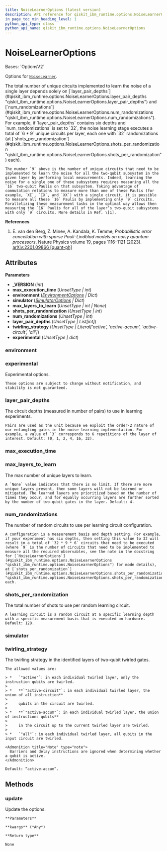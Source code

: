 ```yaml
---
title: NoiseLearnerOptions (latest version)
description: API reference for qiskit_ibm_runtime.options.NoiseLearnerOptions in the latest version of qiskit-ibm-runtime
in_page_toc_min_heading_level: 1
python_api_type: class
python_api_name: qiskit_ibm_runtime.options.NoiseLearnerOptions
---
```


# NoiseLearnerOptions

<Class id="qiskit_ibm_runtime.options.NoiseLearnerOptions" isDedicatedPage={true} github="https://github.com/Qiskit/qiskit-ibm-runtime/tree/stable/0.34/qiskit_ibm_runtime/options/noise_learner_options.py#L25-L124" signature="NoiseLearnerOptions(_VERSION=2, max_execution_time=Unset, environment=<factory>, simulator=<factory>, max_layers_to_learn=Unset, shots_per_randomization=Unset, num_randomizations=Unset, layer_pair_depths=Unset, twirling_strategy=Unset, experimental=Unset)" modifiers="class">
  Bases: `OptionsV2`

  Options for [`NoiseLearner`](qiskit_ibm_runtime.noise_learner.NoiseLearner "qiskit_ibm_runtime.noise_learner.NoiseLearner").

  <Admonition title="Note" type="note">
    The total number of unique circuits implemented to learn the noise of a single layer depends solely on [`layer_pair_depths`](#qiskit_ibm_runtime.options.NoiseLearnerOptions.layer_pair_depths "qiskit_ibm_runtime.options.NoiseLearnerOptions.layer_pair_depths") and [`num_randomizations`](#qiskit_ibm_runtime.options.NoiseLearnerOptions.num_randomizations "qiskit_ibm_runtime.options.NoiseLearnerOptions.num_randomizations"). For example, if `layer_pair_depths` contains six depths and `num_randomizations` is set to `32`, the noise learning stage executes a total of `6 * 9` unique circuits per layer, each one with `32` randomizations (at [`shots_per_randomization`](#qiskit_ibm_runtime.options.NoiseLearnerOptions.shots_per_randomization "qiskit_ibm_runtime.options.NoiseLearnerOptions.shots_per_randomization") each).

    The number `9` above is the number of unique circuits that need to be implemented to learn the noise for all the two-qubit subsystem in the given layer by performing local measurements. Indeed, learning the noise for a single one of these subsystems requires measuring all the `16` two-qubit Paulis on that subsystem. Taking advantage of commutation relations to measure more than one of these Paulis (for example, `XI`, `IX`, and `XX`) with a single circuit, it is possible to measure all these `16` Paulis by implementing only `9` circuits. Parallelizing these measurement tasks in the optimal way allows then measuring the `16` Paulis for all of the layer’s two-qubit subsystems with only `9` circuits. More details in Ref. \[1].
  </Admonition>

  **References**

  1.  E. van den Berg, Z. Minev, A. Kandala, K. Temme, *Probabilistic error cancellation with sparse Pauli–Lindblad models on noisy quantum processors*, Nature Physics volume 19, pages 1116–1121 (2023). [arXiv:2201.09866 \[quant-ph\]](https://arxiv.org/abs/2201.09866)

  ## Attributes

  **Parameters**

  *   **\_VERSION** (*int*)
  *   **max\_execution\_time** (*UnsetType | int*)
  *   **environment** ([*EnvironmentOptions*](qiskit_ibm_runtime.options.EnvironmentOptions "qiskit_ibm_runtime.options.environment_options.EnvironmentOptions") *| Dict*)
  *   **simulator** ([*SimulatorOptions*](qiskit_ibm_runtime.options.SimulatorOptions "qiskit_ibm_runtime.options.simulator_options.SimulatorOptions") *| Dict*)
  *   **max\_layers\_to\_learn** (*UnsetType | int | None*)
  *   **shots\_per\_randomization** (*UnsetType | int*)
  *   **num\_randomizations** (*UnsetType | int*)
  *   **layer\_pair\_depths** (*UnsetType | List\[int]*)
  *   **twirling\_strategy** (*UnsetType | Literal\['active', 'active-accum', 'active-circuit', 'all']*)
  *   **experimental** (*UnsetType | dict*)

  ### environment

  <Attribute id="qiskit_ibm_runtime.options.NoiseLearnerOptions.environment" attributeTypeHint="EnvironmentOptions | Dict" attributeValue="FieldInfo(annotation=Union[EnvironmentOptions, Dict], required=False, default_factory=EnvironmentOptions)" />

  ### experimental

  <Attribute id="qiskit_ibm_runtime.options.NoiseLearnerOptions.experimental" attributeTypeHint="UnsetType | dict" attributeValue="Unset">
    Experimental options.

    These options are subject to change without notification, and stability is not guaranteed.
  </Attribute>

  ### layer\_pair\_depths

  <Attribute id="qiskit_ibm_runtime.options.NoiseLearnerOptions.layer_pair_depths" attributeTypeHint="UnsetType | List[int]" attributeValue="Unset">
    The circuit depths (measured in number of pairs) to use in learning experiments.

    Pairs are used as the unit because we exploit the order-2 nature of our entangling gates in the noise learning implementation. For example, a value of `3` corresponds to 6 repetitions of the layer of interest. Default: (0, 1, 2, 4, 16, 32).
  </Attribute>

  ### max\_execution\_time

  <Attribute id="qiskit_ibm_runtime.options.NoiseLearnerOptions.max_execution_time" attributeTypeHint="UnsetType | int" attributeValue="Unset" />

  ### max\_layers\_to\_learn

  <Attribute id="qiskit_ibm_runtime.options.NoiseLearnerOptions.max_layers_to_learn" attributeTypeHint="UnsetType | int | None" attributeValue="Unset">
    The max number of unique layers to learn.

    A `None` value indicates that there is no limit. If there are more unique layers present, then some layers will not be learned or mitigated. The learned layers are prioritized based on the number of times they occur, and for equally occurring layers are further sorted by the number of two-qubit gates in the layer. Default: 4.
  </Attribute>

  ### num\_randomizations

  <Attribute id="qiskit_ibm_runtime.options.NoiseLearnerOptions.num_randomizations" attributeTypeHint="UnsetType | int" attributeValue="Unset">
    The number of random circuits to use per learning circuit configuration.

    A configuration is a measurement basis and depth setting. For example, if your experiment has six depths, then setting this value to 32 will result in a total of `32 * 9 * 6` circuits that need to be executed (where `9` is the number of circuits that need to be implemented to measure all the required observables, see the note in the docstring for [`NoiseLearnerOptions`](#qiskit_ibm_runtime.options.NoiseLearnerOptions "qiskit_ibm_runtime.options.NoiseLearnerOptions") for mode details), at [`shots_per_randomization`](#qiskit_ibm_runtime.options.NoiseLearnerOptions.shots_per_randomization "qiskit_ibm_runtime.options.NoiseLearnerOptions.shots_per_randomization") each.
  </Attribute>

  ### shots\_per\_randomization

  <Attribute id="qiskit_ibm_runtime.options.NoiseLearnerOptions.shots_per_randomization" attributeTypeHint="UnsetType | int" attributeValue="Unset">
    The total number of shots to use per random learning circuit.

    A learning circuit is a random circuit at a specific learning depth with a specific measurement basis that is executed on hardware. Default: 128.
  </Attribute>

  ### simulator

  <Attribute id="qiskit_ibm_runtime.options.NoiseLearnerOptions.simulator" attributeTypeHint="SimulatorOptions | Dict" attributeValue="FieldInfo(annotation=Union[SimulatorOptions, Dict], required=False, default_factory=SimulatorOptions)" />

  ### twirling\_strategy

  <Attribute id="qiskit_ibm_runtime.options.NoiseLearnerOptions.twirling_strategy" attributeTypeHint="UnsetType | Literal['active', 'active-accum', 'active-circuit', 'all']" attributeValue="Unset">
    The twirling strategy in the identified layers of two-qubit twirled gates.

    The allowed values are:

    > *   `"active"`: in each individual twirled layer, only the instruction qubits are twirled.
    >
    > *   **`"active-circuit"`: in each individual twirled layer, the union of all instruction**
    >
    >     qubits in the circuit are twirled.
    >
    > *   **`"active-accum"`: in each individual twirled layer, the union of instructions qubits**
    >
    >     in the circuit up to the current twirled layer are twirled.
    >
    > *   `"all"`: in each individual twirled layer, all qubits in the input circuit are twirled.

    <Admonition title="Note" type="note">
      Barriers and delay instructions are ignored when determining whether a qubit is active.
    </Admonition>

    Default: “active-accum”.
  </Attribute>

  ## Methods

  ### update

  <Function id="qiskit_ibm_runtime.options.NoiseLearnerOptions.update" github="https://github.com/Qiskit/qiskit-ibm-runtime/tree/stable/0.34/qiskit_ibm_runtime/options/options.py#L146-L155" signature="update(**kwargs)">
    Update the options.

    **Parameters**

    **kwargs** (*Any*)

    **Return type**

    None
  </Function>
</Class>

